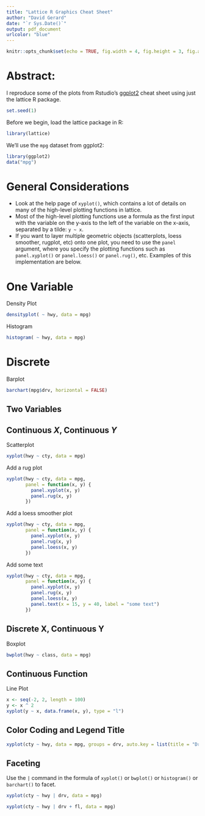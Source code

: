 ---
title: "Lattice R Graphics Cheat Sheet"
author: "David Gerard"
date: "`r Sys.Date()`"
output: pdf_document
urlcolor: "blue"
---

```{r setup, include=FALSE}
knitr::opts_chunk$set(echo = TRUE, fig.width = 4, fig.height = 3, fig.align = "center")
```


# Abstract:
I reproduce some of the plots from Rstudio's [ggplot2](https://www.rstudio.com/wp-content/uploads/2015/03/ggplot2-cheatsheet.pdf) cheat sheet using just the lattice R package.

```{r, echo=FALSE}
set.seed(1)
```

Before we begin, load the lattice package in R:
```{r}
library(lattice)
```

We'll use the `mpg` dataset from ggplot2:
```{r}
library(ggplot2)
data("mpg")
```

# General Considerations

- Look at the help page of `xyplot()`, which contains a lot of details on many of
the high-level plotting functions in lattice.
- Most of the high-level plotting functions use a formula as the first input with the 
  variable on the y-axis to the left of the variable on the x-axis, separated
  by a tilde: `y ~ x`.
- If you want to layer multiple geometric objects (scatterplots, loess smoother, 
rugplot, etc) onto one plot, you need to use the `panel` argument, where you
specify the plotting functions such as `panel.xyplot()` or `panel.loess()` or
`panel.rug()`, etc. Examples of this implementation are below.

# One Variable

Density Plot
```{r}
densityplot( ~ hwy, data = mpg)
```

Histogram
```{r}
histogram( ~ hwy, data = mpg)
```


# Discrete

Barplot
```{r}
barchart(mpg$drv, horizontal = FALSE)
```

\vspace{20mm}

## Two Variables

## Continuous $X$, Continuous $Y$

Scatterplot
```{r}
xyplot(hwy ~ cty, data = mpg)
```

Add a rug plot

```{r}
xyplot(hwy ~ cty, data = mpg,
       panel = function(x, y) {
         panel.xyplot(x, y)
         panel.rug(x, y)
       })
```

\vspace{20mm}

Add a loess smoother plot

```{r}
xyplot(hwy ~ cty, data = mpg,
       panel = function(x, y) {
         panel.xyplot(x, y)
         panel.rug(x, y)
         panel.loess(x, y)
       })
```



Add some text

```{r}
xyplot(hwy ~ cty, data = mpg,
       panel = function(x, y) {
         panel.xyplot(x, y)
         panel.rug(x, y)
         panel.loess(x, y)
         panel.text(x = 15, y = 40, label = "some text")
       })
```


## Discrete X, Continuous Y

Boxplot

```{r}
bwplot(hwy ~ class, data = mpg)
```

## Continuous Function

Line Plot

```{r}
x <- seq(-2, 2, length = 100)
y <- x ^ 2
xyplot(y ~ x, data.frame(x, y), type = "l")
```

\vspace{20mm}

## Color Coding and Legend Title

```{r}
xyplot(cty ~ hwy, data = mpg, groups = drv, auto.key = list(title = "Drive"))
```

## Faceting

Use the `|` command in the formula of `xyplot()` or `bwplot()` or `histogram()` 
or `barchart()` to facet.

```{r, fig.width=6, fig.height=4}
xyplot(cty ~ hwy | drv, data = mpg)
```

```{r, fig.height=8, fig.width=6}
xyplot(cty ~ hwy | drv + fl, data = mpg)
```
